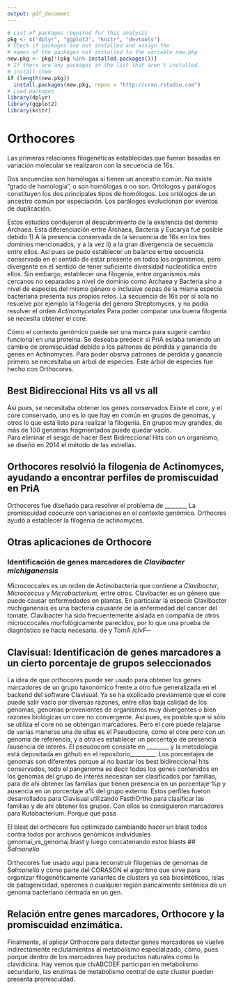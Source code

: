 ```yaml
---
output: pdf_document
---
```

```r
# List of packages required for this analysis
pkg <- c("dplyr", "ggplot2", "knitr", "devtools")
# Check if packages are not installed and assign the
# names of the packages not installed to the variable new.pkg
new.pkg <- pkg[!(pkg %in% installed.packages())]
# If there are any packages in the list that aren't installed,
# install them
if (length(new.pkg))
  install.packages(new.pkg, repos = "http://cran.rstudio.com")
# Load packages
library(dplyr)
library(ggplot2)
library(knitr)
```

# Orthocores   

Las primeras relaciones filogenéticas establecidas que fueron basadas en variación molecular se realizaron con la secuencia de 16s. 

Dos secuencias son homólogas si tienen un ancestro común. No existe “grado de homología”, o son homólogas o no son. Ortólogos y parálogos constituyen los dos principales tipos de homólogos. Los ortólogos de un ancestro común por especiación. Los parálogos evolucionan por eventos de duplicación.

Estos estudios condujeron al descubrimiento de la existencia del dominio Archaea. Esta diferenciación entre Archaea, Bacteria y Eucarya fue posible debido 1) A la presencia conservada de la secuencia de 16s en los tres dominios mencionados, y a la vez ii) a la gran divergencia de secuencia entre ellos. Así pues se pudo establecer un balance entre secuencia conservada en el sentido de estar presente en todos los organismos, pero divergente en el sentido de tener suficiente diversidad nucleotídica entre ellos. Sin embargo, establecer una filogenia, entre organismos más cercanos no separados a nivel de dominio como Archaea y Bacteria sino a nivel de especies del mismo género o inclusive cepas de la misma especie bacteriana presenta sus propios retos. La secuencia de 16s por sí sola no resuelve por ejemplo la filogenia del género Streptomyces, y no podía resolver el orden _Actinomycetales_  Para poder comparar una buena filogenia se necesita obtener el core.

Cómo el contexto genómico puede ser una marca para sugerir cambio funcional en una proteína. Se deseaba predecir si PriA estaba teniendo un cambio de promiscuidad debido a los patrones de pérdida y ganancia de genes en Actinomyces. Para poder obsrva patrones de pérdida y ganancia primero se necesitaba un árbol de especies. Este árbol de especies fue hecho con Orthocores. 
<!---
  La comparación.-, ....-., 
  El método all vs all 
  Ana Actinomyces 
  
  TomA / clvF 
  Clavisual Clavibacter 
  Enrique Salmonella  
  --->
  
## Best Bidireccional Hits vs all vs all  
Así pues, se necesitaba obtener los genes conservados 
Existe el core, y el core conservado, uno es lo que hay en común en grupos de genomas, y otros lo que está listo para realizar la filogenia.  En grupos muy grandes, de más de 100 genomas fragmentados puede quedar vacío.  
Para eliminar el sesgo de hacer Best Bidireccional Hits con un organismo, se diseñó en 2014 el método de las estrellas. 

## Orthocores resolvió la filogenia de Actinomyces, ayudando a encontrar perfiles de promiscuidad en PriA
Orthocores fue diseñado para resolver el problema de ________ La promiscuidad coocurre con variaciones en el contexto genómico. Orthocres ayudó a establecer la filogenia de actinomyces.

## Otras aplicaciones de Orthocore  
### Identificación de genes marcadores de _Clavibacter michiganensis_  
Micrococcales es un orden de Actinobacteria que contiene a _Clavibacter_, _Micrococcus_ y _Microbacterium_, entre otros. Clavibacter es un género que puede causar enfermedades en plantas. En particular la especie Clavibacter michiganensis es una bacteria causante de la enfermedad del cancer del tomate. Clavibacter ha sido frecuentemente aislada en compañía de otros microccocales morfológicamente parecidos, por lo que una prueba de diagnóstico se hacía necesaria.  de  y TomA /clvF─

## Clavisual: Identificación de genes marcadores a un cierto porcentaje de grupos seleccionados  
La idea de que orthocores puede ser usado para obtener los genes marcadores de un grupo taxonómico frente a otro fue generalizada en el backend del software Clavisual. Ya se ha explicado previamente que el core puede salir vacío por diversas razones, entre ellas baja calidad de los genomas, genomas provenientes de organismos muy divergentes o bien razones biológicas un core no convergente. Así pues, es posible que si sólo se utiliza el core no se obtengan marcadores. Pero el core puede relajarse de varias maneras una de ellas es el Pseudocore, como el core pero con un genoma de referencia, y a otra es establecer un porcentaje de presencia /ausencia de interés. El pseudocore consiste en ________ y la metodología está depositada en github en el repositorio_________. Los porcentajes de genomas son diferentes porque al no bastar los best bidireccional hits conservados, todo el pangenoma es decir todos los genes contenidos en los genomas del grupo de interés necesitan ser clasificados por familias, para de ahi obtener las familias que tienen presencia en un porcentaje %p y ausencia en un porcentaje a% del grupo externo. Estos perfiles fueron desarrollados para Clavisual utilizando FasthOrtho para clasificar las familias y de ahi obtener los grupos. Con ellos se consiguieron marcadores para Kutobacterium.  Porque qué pasa  

El blast del orthocore fue optimizado cambiando hacer un blast todos contra todos por archivos genómicos individuales genomai_vs_genomaj.blast y luego concatenando estos blasts
## _Salmonella_  

Orthocores fue usado aqui para reconstruir filogenias de genomas de _Salmonella_ y como parte del CORASON el algoritmo que sirve para organizar filogenéticamente variantes de clusters ya sea biosintéticos, islas de patogenicidad, operones o cualquier región paricalmente sinténica de un genoma bacteriano centrada en un gen.

## Relación entre genes marcadores, Orthocore y la promiscuidad enzimática.  
Finalmente, al aplicar Orthocore para detectar genes marcadores se vuelve  indirectamente reclutamientos al metabolismo especializado, cómo, pues porque dentro de los marcadores hay productos naturales como la clavidicina. Hay vemos que clvABCDEF participan en metabolismo secundario, las enzimas de metabolismo central de este cluster pueden presenta promiscuidad. 
  